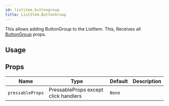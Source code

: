 ```yaml
---
id: listitem_buttongroup
title: ListItem.ButtonGroup
---
```



This allows adding ButtonGroup to the ListItem.
This, Receives all [ButtonGroup](buttongroup#props) props.

## Usage

## Props

<div class='table-responsive'>

| Name             | Type                                 | Default | Description |
| ---------------- | ------------------------------------ | ------- | ----------- |
| `pressableProps` | PressableProps except click handlers | `None`  |             |

</div>
